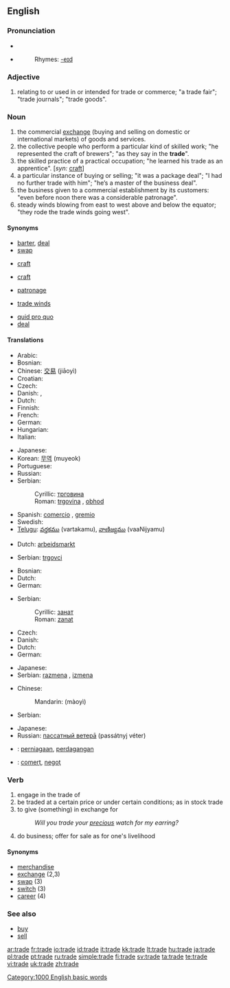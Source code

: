 {{wikipedia|dab=trade (disambiguation)|trade}}
==English==

===Pronunciation===
{{wikipedia}}
*{{IPA|/tɹeɪd/}}
*{{audio|en-us-trade.ogg|Audio (US)}}
*:Rhymes: [[Rhymes:English:-eɪd|-eɪd]]

===Adjective===
{{en-adj|-}}

# relating to or used in or intended for trade or commerce; "a trade fair"; "trade journals"; "trade goods".

===Noun===
{{en-noun}}

# the commercial [[exchange]] (buying and selling on domestic or international markets) of goods and services.
# the collective people who perform a particular kind of skilled work; "he represented the craft of brewers"; "as they say in the '''trade'''".
# the skilled practice of a practical occupation; "he learned his trade as an apprentice". [''syn:'' [[craft]]]
# a particular instance of buying or selling; "it was a package deal"; "I had no further trade with him"; "he’s a master of the business deal".
# the business given to a commercial establishment by its customers: "even before noon there was a considerable patronage".
# steady winds blowing from east to west above and below the equator; "they rode the trade winds going west".

====Synonyms====
<!--DefB-->
*[[barter]], [[deal]]
*[[swap]]
<!--DefC-->
*[[craft]]
<!--DefD-->
*[[craft]]
<!--DefF-->
*[[patronage]]
<!--DefG-->
*[[trade winds]]

*[[quid pro quo]]
*[[deal]]

====Translations====
{{trans-top|exchange}}
* Arabic: {{ARchar|[[تجارة]]}} {{unicode|(tijāra)}} {{f}}
* Bosnian: {{t-|bs|trgovina|f}}
* Chinese: [[交易]] (jiāoyì)
* Croatian: {{t-|hr|trgovina|f}}
* Czech: {{t+|cs|obchod|m}}
* Danish: {{t-|da|handel}}, {{t-|da|byttehandel}}
* Dutch: {{t+|nl|handel|m}}
* Finnish: {{t+|fi|kauppa}}
* French: {{t+|fr|commerce|m}}
* German: {{t+|de|Handel|m}}
* Hungarian: {{t+|hu|kereskedelem}}
* Italian: {{t+|it|commercio|m}}
{{trans-mid}}
* Japanese: {{t-|ja|貿易|tr=bōeki|sc=Jpan}}
* Korean: [[무역]] (muyeok)
* Portuguese: {{t+|pt|comércio|m}}
* Russian: {{t+|ru|торговля|f|tr=torgóvlja|sc=Cyrl}}
* Serbian:
*: Cyrillic: [[трговина]] {{f}}
*: Roman: [[trgovina]] {{f}}, [[obhod]]
* Spanish: [[comercio]] {{m}}, [[gremio]] {{m}}
* Swedish: {{t-|sv|handel|c}}
* [[Telugu]]: [[వర్తకము]] (vartakamu), [[వాణిజ్యము]] (vaaNijyamu)
{{trans-bottom}}

{{trans-top|collective group of people}}
* Dutch: [[arbeidsmarkt]] {{f}}
{{trans-mid}}
* Serbian: [[trgovci]] {{m|p}}
{{trans-bottom}}

{{trans-top|skilled practice}}
* Bosnian: {{t-|bs|zanat|m}}
* Dutch: {{t+|nl|gilde|m}}
* German: {{t+|de|Handwerk|n}}
{{trans-mid}}
* Serbian:
*: Cyrillic: [[занат]] {{m}}
*: Roman: [[zanat]] {{m}}
{{trans-bottom}}

{{trans-top|instance of buying or selling}}
* Czech: {{t+|cs|obchod|m}}
* Danish: {{t-|da|handel|c}}
* Dutch: {{t+|nl|handel|m}}
* German: {{t+|de|Handel|m}}
{{trans-mid}}
* Japanese: {{t-|ja|商売|tr=shōbai|sc=Jpan}}
* Serbian: [[razmena]] {{f}}, [[izmena]] {{f}}
{{trans-bottom}}

{{trans-top|business}}
* Chinese:
*: Mandarin: {{zh-ts|貿易|贸易}} (màoyì)
{{trans-mid}}
* Serbian: {{t-|sr|trgovina|f}}
{{trans-bottom}}

{{trans-top|winds}}
{{trans-mid}}
* Japanese: {{t|ja|貿易風|tr=bōekifū|sc=Jpan}}
* Russian: [[пассатный ветерā]] (passátnyj véter) {{m}}
{{trans-bottom}}

{{checktrans}}
*{{ttbc|Indonesian}}: [[niaga|perniagaan]], [[dagang|perdagangan]]
*{{ttbc|Romanian}}: [[comerţ]], [[negoţ]]

===Verb===
{{en-verb|trad|ing}}

# <!--DefH-->engage in the trade of
# <!--DefI-->be traded at a certain price or under certain conditions; as in stock trade
# <!--DefJ-->to give (something) in exchange for
#:''Will you trade your [[precious]] watch for my earring?''
# <!--DefK-->do business; offer for sale as for one's livelihood

====Synonyms====
*[[merchandise]]
*[[exchange]] (2,3)
*[[swap]] (3)
*[[switch]] (3)
*[[career]] (4)

===See also===
* [[buy]]
* [[sell]]

[[Category:1000 English basic words]]

[[ar:trade]]
[[fr:trade]]
[[io:trade]]
[[id:trade]]
[[it:trade]]
[[kk:trade]]
[[lt:trade]]
[[hu:trade]]
[[ja:trade]]
[[pl:trade]]
[[pt:trade]]
[[ru:trade]]
[[simple:trade]]
[[fi:trade]]
[[sv:trade]]
[[ta:trade]]
[[te:trade]]
[[vi:trade]]
[[uk:trade]]
[[zh:trade]]